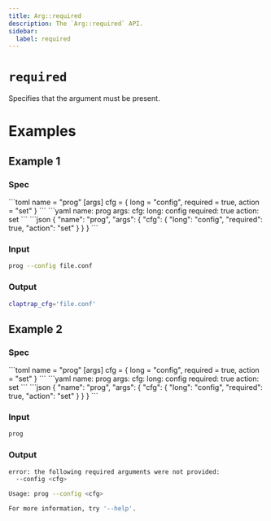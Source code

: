 ```yaml
---
title: Arg::required
description: The `Arg::required` API.
sidebar:
  label: required
---
```



# `required` <LinkButton href="https://docs.rs/clap/latest/clap/struct.Arg.html#method.required" icon="open-book" variant="minimal"></LinkButton>

<Badge text="since 0.1.0" size="small" />

Specifies that the argument must be present.

# Examples
## Example 1

### Spec

<Tabs syncKey="format">
  <TabItem label="TOML">
```toml
name = "prog"
[args]
cfg = { long = "config", required = true, action = "set" }
```
  </TabItem>
  <TabItem label="YAML">
```yaml
name: prog
args:
  cfg:
    long: config
    required: true
    action: set
```
  </TabItem>
  <TabItem label="JSON">
```json
{
  "name": "prog",
  "args": {
    "cfg": {
      "long": "config",
      "required": true,
      "action": "set"
    }
  }
}
```
  </TabItem>
</Tabs>

### Input

```bash
prog --config file.conf
```

### Output

```bash
claptrap_cfg='file.conf'
```
## Example 2

### Spec

<Tabs syncKey="format">
  <TabItem label="TOML">
```toml
name = "prog"
[args]
cfg = { long = "config", required = true, action = "set" }
```
  </TabItem>
  <TabItem label="YAML">
```yaml
name: prog
args:
  cfg:
    long: config
    required: true
    action: set
```
  </TabItem>
  <TabItem label="JSON">
```json
{
  "name": "prog",
  "args": {
    "cfg": {
      "long": "config",
      "required": true,
      "action": "set"
    }
  }
}
```
  </TabItem>
</Tabs>

### Input

```bash
prog
```

### Output

```bash
error: the following required arguments were not provided:
  --config <cfg>

Usage: prog --config <cfg>

For more information, try '--help'.
```

